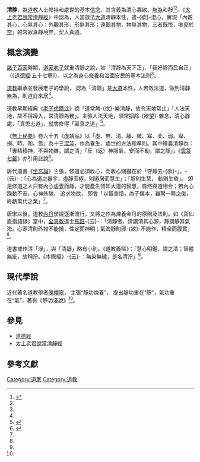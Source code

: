 {{道教}}
'''清静'''，為[[道教|道教]]人士修持和處世的基本[[信念|信念]]，其含義為清心寡欲，[[无为_(道家)|無為]]和靜<ref name=qin>{{cite encyclopedia|title=清靜|encyclopedia=Explanatory dictionary of Taoism|url=http://taoism_terms_zh.academic.ru/9875|access-date=2017-01-18|archive-date=2019-05-03|archive-url=https://web.archive.org/web/20190503074646/https://taoism_terms_zh.academic.ru/9875|dead-url=no}}</ref><ref name="tao"/>。《[[太上老君說常清靜經|太上老君說常清靜經]]》中認為，人當效法[[道|大道]]清靜本性，遣-{欲}-澄心，實現「內觀其心，心無其心；外觀其形，形無其形；遠觀其物，物無其物，三者既悟，唯見於[[空|空]]」的常寂真靜境界，契入真道。

== 概念演變 ==
[[諸子百家|諸子百家]]時期，[[道家|道家]][[老子|老子]]就重清靜之說，如「清靜為天下正」、「我好靜而民自正」（《[[道德經|道德經]]‧五十七章》），以之為身心[[修養|修養]]和治國安民的基本法則<ref name=qin/>。

[[道教|道教]]繼承並發展老子的學說， 認為「清靜」是[[道|大道]]本性，人若效法道，做到清靜無為，則道自來居<ref name=qin/>。

道教早期經典《[[老子想爾注|老子想爾注]]》說「道常無-{欲}-樂清靜，故令天地常止」「人法天地，故不得躁入，常清靜為務」。主張人法天地，須常摒除-{欲望}-雜念，清心靜處，「真思志道」，就會修得「至真之道」<ref name=tao>{{cite web|author1=中國道教協會|title=清靜寡慾|url=http://www.taoist.org.cn/getDjzsById.do?id=194|access-date=2017-01-18|archive-date=2019-05-02|archive-url=https://web.archive.org/web/20190502120113/http://www.taoist.org.cn/getDjzsById.do?id=194|dead-url=no}}</ref>。

《[[無上秘要|無上秘要]]》卷六十五《虛靖品》以「虛、無、清、靜、微、寡、柔、弱、卑、損、時、和、嗇」為十三[[混沌|混沌]]，作為養生、處世的方法和準則。其中釋義清靜為：「專精積神，不與物雜，謂之清」「反（返）神服氣，安而不動，謂之靜」，《[[雲笈七籤|雲笈七籤]]》亦引用此說<ref>{{cite web|title=十三虛無|url=http://www.tttbg.net/IndexD2/D2-02/0202/101-150/0202-109.htm}}{{dead link|date=2018年3月 |bot=InternetArchiveBot |fix-attempted=yes }}</ref>。

唐代道書《[[坐忘論|坐忘論]]》主張，修道必須收心，而收心關鍵在於「守靜去-{欲}-」，-{云}-：「心為道之器宇，虛靜至極，則道居而慧生」；「靜則生慧， 動則生昏」。 即是修道之人只有內心虛壹而靜，才能產生悟知大道的智慧，自然與道相合；若內心躁動不安，心神外馳， 追求物欲， 即會「以智害恬，為子傷本，雖聘一時之俊，終虧萬代之業」<ref name=qin/>。

唐宋以後，道教[[内丹术|內丹]]學說逐漸流行，又將之作為煉養金丹的原則及法則。如《真仙直指語錄》當中，[[全真教|全真教]]道士[[馬鈺|馬鈺]]-{云}-：「清靜者，清謂清其心源，靜謂靜其氣海。心源清則外物不能撓，性定而神明；氣海靜則邪-{欲}-不能作，精全而腹實」<ref name=qin/>。

道書或作清「淨」，與「清靜」略有小別。《道教義樞》：「慧心明鑑，謂之清；智體無疵，故稱淨。《本際經》-{云}-：無染無穢，是名清淨」<ref name=qin/>。

== 現代學說 ==
近代著名道教學者[[陳攖寧|陳攖寧]]， 主張“靜功煉養”， 提出靜功重在“靜”，氣功重在“氣”，著有《靜功淺說》<ref name=qin/>。

== 參見==
* [[道德經|道德經]]
* [[太上老君說常清靜經|太上老君說常清靜經]]

== 參考文獻==
{{reflist|2}}

[[Category:道家|Category:道家]]
[[Category:道教|Category:道教]]